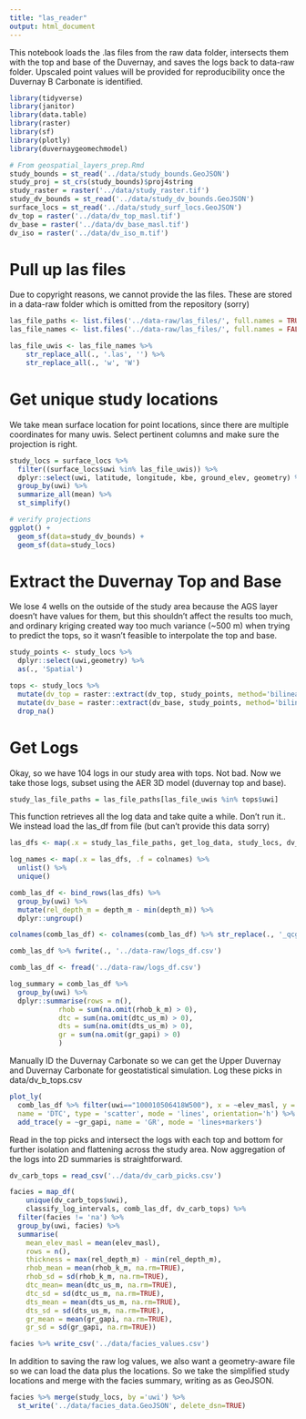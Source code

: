 ```yaml
---
title: "las_reader"
output: html_document
---
```


This notebook loads the .las files from the raw data folder, intersects them with the top and base of the Duvernay, and saves the logs back to data-raw folder. Upscaled point values will be provided for reproducibility once the Duvernay B Carbonate is identified.

```r
library(tidyverse)
library(janitor)
library(data.table)
library(raster)
library(sf)
library(plotly)
library(duvernaygeomechmodel)

# From geospatial_layers_prep.Rmd
study_bounds = st_read('../data/study_bounds.GeoJSON')
study_proj = st_crs(study_bounds)$proj4string
study_raster = raster('../data/study_raster.tif')
study_dv_bounds = st_read('../data/study_dv_bounds.GeoJSON')
surface_locs = st_read('../data/study_surf_locs.GeoJSON')
dv_top = raster('../data/dv_top_masl.tif')
dv_base = raster('../data/dv_base_masl.tif')
dv_iso = raster('../data/dv_iso_m.tif')
```

# Pull up las files

Due to copyright reasons, we cannot provide the las files. These are stored in a data-raw folder which is omitted from the repository (sorry)

```r
las_file_paths <- list.files('../data-raw/las_files/', full.names = TRUE)
las_file_names <- list.files('../data-raw/las_files/', full.names = FALSE)

las_file_uwis <- las_file_names %>%
    str_replace_all(., '.las', '') %>%
    str_replace_all(., 'w', 'W')
```

# Get unique study locations 

We take mean surface location for point locations, since there are multiple coordinates for many uwis. Select pertinent columns and make sure the projection
is right.

```r
study_locs = surface_locs %>% 
  filter((surface_locs$uwi %in% las_file_uwis)) %>%
  dplyr::select(uwi, latitude, longitude, kbe, ground_elev, geometry) %>% 
  group_by(uwi) %>% 
  summarize_all(mean) %>%
  st_simplify()

# verify projections
ggplot() +
  geom_sf(data=study_dv_bounds) +
  geom_sf(data=study_locs)
```
# Extract the Duvernay Top and Base

We lose 4 wells on the outside of the study area because the AGS layer doesn't have values for them, but this shouldn't affect the results too much, and ordinary kriging created way too much variance (~500 m) when trying to predict the tops, so it wasn't feasible to interpolate the top and base.

```r
study_points <- study_locs %>%
  dplyr::select(uwi,geometry) %>%
  as(., 'Spatial')

tops <- study_locs %>%
  mutate(dv_top = raster::extract(dv_top, study_points, method='bilinear')) %>%
  mutate(dv_base = raster::extract(dv_base, study_points, method='bilinear')) %>%
  drop_na()
```

# Get Logs

Okay, so we have 104 logs in our study area with tops. Not bad. Now we take those logs, subset using the AER 3D model (duvernay top and base). 

```r
study_las_file_paths = las_file_paths[las_file_uwis %in% tops$uwi]
```

This function retrieves all the log data and take quite a while. Don't run it.. We instead load the las_df from file (but can't provide this data sorry)

```r
las_dfs <- map(.x = study_las_file_paths, get_log_data, study_locs, dv_base, dv_top)

log_names <- map(.x = las_dfs, .f = colnames) %>%
  unlist() %>%
  unique()

comb_las_df <- bind_rows(las_dfs) %>%
  group_by(uwi) %>%
  mutate(rel_depth_m = depth_m - min(depth_m)) %>%
  dplyr::ungroup()

colnames(comb_las_df) <- colnames(comb_las_df) %>% str_replace(., '_qcgeo', '')

comb_las_df %>% fwrite(., '../data-raw/logs_df.csv')
```

```r
comb_las_df <- fread('../data-raw/logs_df.csv')

log_summary = comb_las_df %>%
  group_by(uwi) %>%
  dplyr::summarise(rows = n(), 
            rhob = sum(na.omit(rhob_k_m) > 0),
            dtc = sum(na.omit(dtc_us_m) > 0),
            dts = sum(na.omit(dts_us_m) > 0),
            gr = sum(na.omit(gr_gapi) > 0)
            )
```

Manually ID the Duvernay Carbonate so we can get the Upper Duvernay and Duvernay
Carbonate for geostatistical simulation. Log these picks in data/dv_b_tops.csv

```r
plot_ly(
  comb_las_df %>% filter(uwi=="100010506418W500"), x = ~elev_masl, y = ~dtc_us_m, 
  name = 'DTC', type = 'scatter', mode = 'lines', orientation='h') %>% 
  add_trace(y = ~gr_gapi, name = 'GR', mode = 'lines+markers')
```

Read in the top picks and intersect the logs with each top and bottom for further isolation and flattening across the study area. Now aggregation of the logs 
into 2D summaries is straightforward.

```r
dv_carb_tops = read_csv('../data/dv_carb_picks.csv')

facies = map_df(
    unique(dv_carb_tops$uwi), 
    classify_log_intervals, comb_las_df, dv_carb_tops) %>%
  filter(facies != 'na') %>%
  group_by(uwi, facies) %>%
  summarise(
    mean_elev_masl = mean(elev_masl),
    rows = n(), 
    thickness = max(rel_depth_m) - min(rel_depth_m),
    rhob_mean = mean(rhob_k_m, na.rm=TRUE),
    rhob_sd = sd(rhob_k_m, na.rm=TRUE),
    dtc_mean= mean(dtc_us_m, na.rm=TRUE),
    dtc_sd = sd(dtc_us_m, na.rm=TRUE),
    dts_mean = mean(dts_us_m, na.rm=TRUE),
    dts_sd = sd(dts_us_m, na.rm=TRUE),
    gr_mean = mean(gr_gapi, na.rm=TRUE),
    gr_sd = sd(gr_gapi, na.rm=TRUE))

facies %>% write_csv('../data/facies_values.csv')
```

In addition to saving the raw log values, we also want a geometry-aware
file so we can load the data plus the locations. So we take the simplified study
locations and merge with the facies summary, writing as as GeoJSON.

```r
facies %>% merge(study_locs, by ='uwi') %>% 
  st_write('../data/facies_data.GeoJSON', delete_dsn=TRUE)
```
